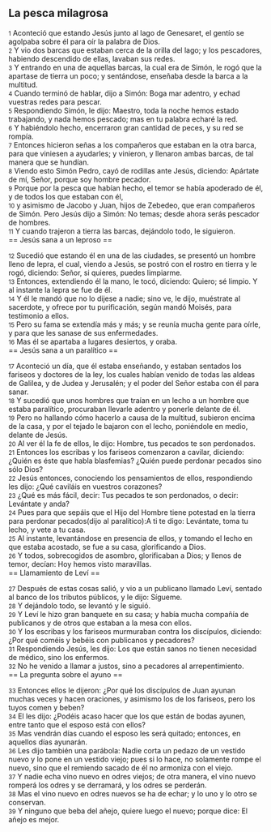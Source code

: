 == La pesca milagrosa ==

{{anchor|1}} <small>1</small> Aconteció que estando Jesús junto al lago de Genesaret, el gentío se agolpaba sobre él para oír la palabra de Dios.<br>
{{anchor|2}} <small>2</small> Y vio dos barcas que estaban cerca de la orilla del lago; y los pescadores, habiendo descendido de ellas, lavaban sus redes.<br>
{{anchor|3}} <small>3</small> Y entrando en una de aquellas barcas, la cual era de Simón, le rogó que la apartase de tierra un poco; y sentándose, enseñaba desde la barca a la multitud.<br>
{{anchor|4}} <small>4</small> Cuando terminó de hablar, dijo a Simón: Boga mar adentro, y echad vuestras redes para pescar.<br>
{{anchor|5}} <small>5</small> Respondiendo Simón, le dijo: Maestro, toda la noche hemos estado trabajando, y nada hemos pescado; mas en tu palabra echaré la red.<br>
{{anchor|6}} <small>6</small> Y habiéndolo hecho, encerraron gran cantidad de peces, y su red se rompía.<br>
{{anchor|7}} <small>7</small> Entonces hicieron señas a los compañeros que estaban en la otra barca, para que viniesen a ayudarles; y vinieron, y llenaron ambas barcas, de tal manera que se hundían.<br>
{{anchor|8}} <small>8</small> Viendo esto Simón Pedro, cayó de rodillas ante Jesús, diciendo: Apártate de mí, Señor, porque soy hombre pecador.<br>
{{anchor|9}} <small>9</small> Porque por la pesca que habían hecho, el temor se había apoderado de él, y de todos los que estaban con él,<br>
{{anchor|10}} <small>10</small> y asimismo de Jacobo y Juan, hijos de Zebedeo, que eran compañeros de Simón. Pero Jesús dijo a Simón: No temas; desde ahora serás pescador de hombres.<br>
{{anchor|11}} <small>11</small> Y cuando trajeron a tierra las barcas, dejándolo todo, le siguieron.<br>
== Jesús sana a un leproso ==

{{anchor|12}} <small>12</small> Sucedió que estando él en una de las ciudades, se presentó un hombre lleno de lepra, el cual, viendo a Jesús, se postró con el rostro en tierra y le rogó, diciendo: Señor, si quieres, puedes limpiarme.<br>
{{anchor|13}} <small>13</small> Entonces, extendiendo él la mano, le tocó, diciendo: Quiero; sé limpio. Y al instante la lepra se fue de él.<br>
{{anchor|14}} <small>14</small> Y él le mandó que no lo dijese a nadie; sino ve, le dijo, muéstrate al sacerdote, y ofrece por tu purificación, según mandó Moisés, para testimonio a ellos.<br>
{{anchor|15}} <small>15</small> Pero su fama se extendía más y más; y se reunía mucha gente para oírle, y para que les sanase de sus enfermedades.<br>
{{anchor|16}} <small>16</small> Mas él se apartaba a lugares desiertos, y oraba.<br>
== Jesús sana a un paralítico ==

{{anchor|17}} <small>17</small> Aconteció un día, que él estaba enseñando, y estaban sentados los fariseos y doctores de la ley, los cuales habían venido de todas las aldeas de Galilea, y de Judea y Jerusalén; y el poder del Señor estaba con él para sanar.<br>
{{anchor|18}} <small>18</small> Y sucedió que unos hombres que traían en un lecho a un hombre que estaba paralítico, procuraban llevarle adentro y ponerle delante de él.<br>
{{anchor|19}} <small>19</small> Pero no hallando cómo hacerlo a causa de la multitud, subieron encima de la casa, y por el tejado le bajaron con el lecho, poniéndole en medio, delante de Jesús.<br>
{{anchor|20}} <small>20</small> Al ver él la fe de ellos, le dijo: Hombre, tus pecados te son perdonados.<br>
{{anchor|21}} <small>21</small> Entonces los escribas y los fariseos comenzaron a cavilar, diciendo: ¿Quién es éste que habla blasfemias? ¿Quién puede perdonar pecados sino sólo Dios?<br>
{{anchor|22}} <small>22</small> Jesús entonces, conociendo los pensamientos de ellos, respondiendo les dijo: ¿Qué caviláis en vuestros corazones?<br>
{{anchor|23}} <small>23</small> ¿Qué es más fácil, decir: Tus pecados te son perdonados, o decir: Levántate y anda?<br>
{{anchor|24}} <small>24</small> Pues para que sepáis que el Hijo del Hombre tiene potestad en la tierra para perdonar pecados(dijo al paralítico):A ti te digo: Levántate, toma tu lecho, y vete a tu casa.<br>
{{anchor|25}} <small>25</small> Al instante, levantándose en presencia de ellos, y tomando el lecho en que estaba acostado, se fue a su casa, glorificando a Dios.<br>
{{anchor|26}} <small>26</small> Y todos, sobrecogidos de asombro, glorificaban a Dios; y llenos de temor, decían: Hoy hemos visto maravillas.<br>
== Llamamiento de Leví ==

{{anchor|27}} <small>27</small> Después de estas cosas salió, y vio a un publicano llamado Leví, sentado al banco de los tributos públicos, y le dijo: Sígueme.<br>
{{anchor|28}} <small>28</small> Y dejándolo todo, se levantó y le siguió.<br>
{{anchor|29}} <small>29</small> Y Leví le hizo gran banquete en su casa; y había mucha compañía de publicanos y de otros que estaban a la mesa con ellos.<br>
{{anchor|30}} <small>30</small> Y los escribas y los fariseos murmuraban contra los discípulos, diciendo: ¿Por qué coméis y bebéis con publicanos y pecadores?<br>
{{anchor|31}} <small>31</small> Respondiendo Jesús, les dijo: Los que están sanos no tienen necesidad de médico, sino los enfermos.<br>
{{anchor|32}} <small>32</small> No he venido a llamar a justos, sino a pecadores al arrepentimiento.<br>
== La pregunta sobre el ayuno ==

{{anchor|33}} <small>33</small> Entonces ellos le dijeron: ¿Por qué los discípulos de Juan ayunan muchas veces y hacen oraciones, y asimismo los de los fariseos, pero los tuyos comen y beben?<br>
{{anchor|34}} <small>34</small> El les dijo: ¿Podéis acaso hacer que los que están de bodas ayunen, entre tanto que el esposo está con ellos?<br>
{{anchor|35}} <small>35</small> Mas vendrán días cuando el esposo les será quitado; entonces, en aquellos días ayunarán.<br>
{{anchor|36}} <small>36</small> Les dijo también una parábola: Nadie corta un pedazo de un vestido nuevo y lo pone en un vestido viejo; pues si lo hace, no solamente rompe el nuevo, sino que el remiendo sacado de él no armoniza con el viejo.<br>
{{anchor|37}} <small>37</small> Y nadie echa vino nuevo en odres viejos; de otra manera, el vino nuevo romperá los odres y se derramará, y los odres se perderán.<br>
{{anchor|38}} <small>38</small> Mas el vino nuevo en odres nuevos se ha de echar; y lo uno y lo otro se conservan.<br>
{{anchor|39}} <small>39</small> Y ninguno que beba del añejo, quiere luego el nuevo; porque dice: El añejo es mejor.<br>
